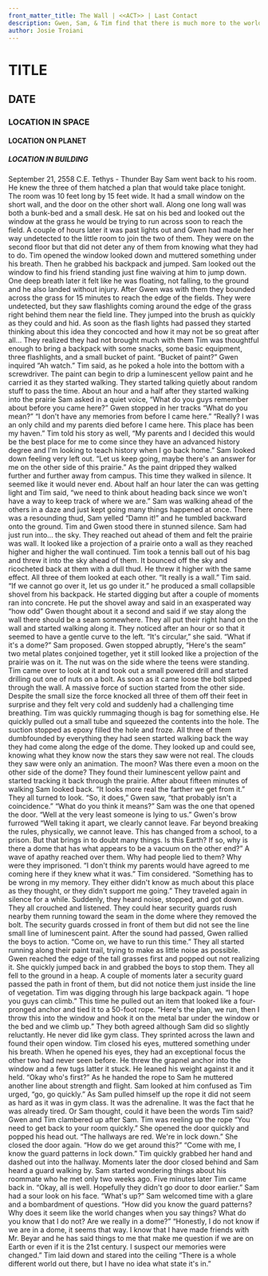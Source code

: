 ```yaml
---
front_matter_title: The Wall | <<ACT>> | Last Contact
description: Gwen, Sam, & Tim find that there is much more to the world than they expected.
author: Josie Troiani
---
```

# TITLE

## DATE

### LOCATION IN SPACE

#### LOCATION ON PLANET

##### LOCATION IN BUILDING

September 21, 2558 C.E.
Tethys - Thunder Bay
Sam went back to his room. He knew the three of them hatched a plan that would take place tonight. The room was 10 feet long by 15 feet wide. It had a small window on the short wall, and the door on the other short wall. Along one long wall was both a bunk-bed and a small desk. He sat on his bed and looked out the window at the grass he would be trying to run across soon to reach the field.
A couple of hours later it was past lights out and Gwen had made her way undetected to the little room to join the two of them. They were on the second floor but that did not deter any of them from knowing what they had to do. Tim opened the window looked down and muttered something under his breath. Then he grabbed his backpack and jumped. Sam looked out the window to find his friend standing just fine waiving at him to jump down. One deep breath later it felt like he was floating, not falling, to the ground and he also landed without injury.
After Gwen was with them they bounded across the grass for 15 minutes to reach the edge of the fields. They were undetected, but they saw flashlights coming around the edge of the grass right behind them near the field line. They jumped into the brush as quickly as they could and hid. As soon as the flash lights had passed they started thinking about this idea they concocted and how it may not be so great after all... They realized they had not brought much with them Tim was thoughtful enough to bring a backpack with some snacks, some basic equipment, three flashlights, and a small bucket of paint.
“Bucket of paint?” Gwen inquired
“Ah watch.” Tim said, as he poked a hole into the bottom with a screwdriver. The paint can begin to drip a luminescent yellow paint and he carried it as they started walking.
They started talking quietly about random stuff to pass the time. About an hour and a half after they started walking into the prairie Sam asked in a quiet voice, “What do you guys remember about before you came here?”
Gwen stopped in her tracks “What do you mean?”
“I don't have any memories from before I came here.”
“Really? I was an only child and my parents died before I came here. This place has been my haven.”
Tim told his story as well, “My parents and I decided this would be the best place for me to come since they have an advanced history degree and I'm looking to teach history when I go back home.”
Sam looked down feeling very left out. “Let us keep going, maybe there's an answer for me on the other side of this prairie.”
As the paint dripped they walked further and further away from campus. This time they walked in silence. It seemed like it would never end. About half an hour later the can was getting light and Tim said, “we need to think about heading back since we won't have a way to keep track of where we are.”
Sam was walking ahead of the others in a daze and just kept going many things happened at once. There was a resounding thud, Sam yelled “Damn it!” and he tumbled backward onto the ground.
Tim and Gwen stood there in stunned silence. Sam had just run into... the sky.
They reached out ahead of them and felt the prairie was wall. It looked like a projection of a prairie onto a wall as they reached higher and higher the wall continued. Tim took a tennis ball out of his bag and threw it into the sky ahead of them. It bounced off the sky and ricocheted back at them with a dull thud. He threw it higher with the same effect.
All three of them looked at each other. “It really is a wall.” Tim said. “If we cannot go over it, let us go under it.” he produced a small collapsible shovel from his backpack. He started digging but after a couple of moments ran into concrete. He put the shovel away and said in an exasperated way “how odd”
Gwen thought about it a second and said if we stay along the wall there should be a seam somewhere. They all put their right hand on the wall and started walking along it. They noticed after an hour or so that it seemed to have a gentle curve to the left. “It's circular,” she said.
“What if it's a dome?” Sam proposed.
Gwen stopped abruptly, “Here's the seam” two metal plates conjoined together, yet it still looked like a projection of the prairie was on it. The nut was on the side where the teens were standing.
Tim came over to look at it and took out a small powered drill and started drilling out one of nuts on a bolt. As soon as it came loose the bolt slipped through the wall. A massive force of suction started from the other side. Despite the small size the force knocked all three of them off their feet in surprise and they felt very cold and suddenly had a challenging time breathing. Tim was quickly rummaging though is bag for something else. He quickly pulled out a small tube and squeezed the contents into the hole. The suction stopped as epoxy filled the hole and froze.
All three of them dumbfounded by everything they had seen started walking back the way they had come along the edge of the dome. They looked up and could see, knowing what they know now the stars they saw were not real. The clouds they saw were only an animation. The moon? Was there even a moon on the other side of the dome?
They found their luminescent yellow paint and started tracking it back through the prairie. After about fifteen minutes of walking Sam looked back. “It looks more real the farther we get from it.” They all turned to look. “So, it does,” Gwen saw, “that probably isn't a coincidence.”
“What do you think it means?” Sam was the one that opened the door.
“Well at the very least someone is lying to us.” Gwen's brow furrowed
“Well taking it apart, we clearly cannot leave. Far beyond breaking the rules, physically, we cannot leave. This has changed from a school, to a prison. But that brings in to doubt many things. Is this Earth? If so, why is there a dome that has what appears to be a vacuum on the other end?”
A wave of apathy reached over them. Why had people lied to them? Why were they imprisoned.
“I don't think my parents would have agreed to me coming here if they knew what it was.” Tim considered. “Something has to be wrong in my memory. They either didn't know as much about this place as they thought, or they didn't support me going.”
They traveled again in silence for a while. Suddenly, they heard noise, stopped, and got down. They all crouched and listened. They could hear security guards rush nearby them running toward the seam in the dome where they removed the bolt. The security guards crossed in front of them but did not see the line small line of luminescent paint.
After the sound had passed, Gwen rallied the boys to action. “Come on, we have to run this time.” They all started running along their paint trail, trying to make as little noise as possible. Gwen reached the edge of the tall grasses first and popped out not realizing it. She quickly jumped back in and grabbed the boys to stop them. They all fell to the ground in a heap. A couple of moments later a security guard passed the path in front of them, but did not notice them just inside the line of vegetation.
Tim was digging through his large backpack again. “I hope you guys can climb.” This time he pulled out an item that looked like a four-pronged anchor and tied it to a 50-foot rope. “Here's the plan, we run, then I throw this into the window and hook it on the metal bar under the window or the bed and we climb up.” They both agreed although Sam did so slightly reluctantly. He never did like gym class.
They sprinted across the lawn and found their open window. Tim closed his eyes, muttered something under his breath. When he opened his eyes, they had an exceptional focus the other two had never seen before. He threw the grapnel anchor into the window and a few tugs latter it stuck. He leaned his weight against it and it held.
“Okay who's first?” As he handed the rope to Sam he muttered another line about strength and flight. Sam looked at him confused as Tim urged, “go, go quickly.”
As Sam pulled himself up the rope it did not seem as hard as it was in gym class. It was the adrenaline. It was the fact that he was already tired. Or Sam thought, could it have been the words Tim said?
Gwen and Tim clambered up after Sam. Tim was reeling up the rope “You need to get back to your room quickly.”
She opened the door quickly and popped his head out. “The hallways are red. We're in lock down.” She closed the door again. “How do we get around this?”
“Come with me, I know the guard patterns in lock down.” Tim quickly grabbed her hand and dashed out into the hallway. Moments later the door closed behind and Sam heard a guard walking by.
Sam started wondering things about his roommate who he met only two weeks ago.
Five minutes later Tim came back in. “Okay, all is well. Hopefully they didn't go door to door earlier.” Sam had a sour look on his face. “What's up?”
Sam welcomed time with a glare and a bombardment of questions. “How did you know the guard patterns? Why does it seem like the world changes when you say things? What do you know that I do not? Are we really in a dome?”
“Honestly, I do not know if we are in a dome, it seems that way. I know that I have made friends with Mr. Beyar and he has said things to me that make me question if we are on Earth or even if it is the 21st century. I suspect our memories were changed.”
Tim laid down and stared into the ceiling “There is a whole different world out there, but I have no idea what state it's in.”
